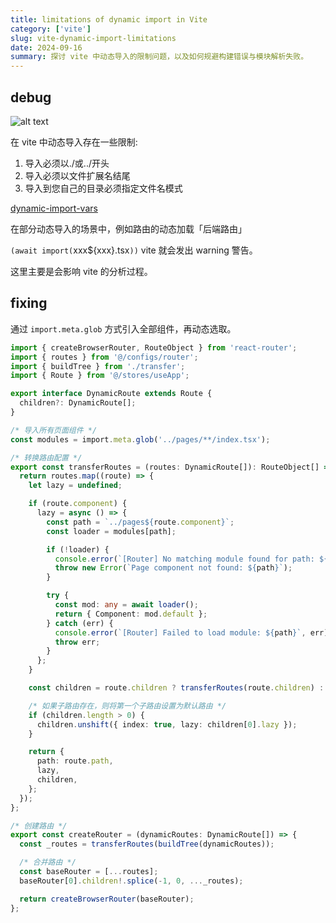 ```yaml
---
title: limitations of dynamic import in Vite
category: ['vite']
slug: vite-dynamic-import-limitations
date: 2024-09-16
summary: 探讨 vite 中动态导入的限制问题，以及如何规避构建错误与模块解析失败。
---
```



## debug

![alt text](https://cdn.jsdelivr.net/gh/akira1ce/blog-images@main/20250614191353392.jpg)

在 vite 中动态导入存在一些限制:

1. 导入必须以./或../开头
2. 导入必须以文件扩展名结尾
3. 导入到您自己的目录必须指定文件名模式

[dynamic-import-vars](https://github.com/rollup/plugins/tree/master/packages/dynamic-import-vars#limitations)

在部分动态导入的场景中，例如路由的动态加载「后端路由」

`(await import(`xxx${xxx}.tsx`))` vite 就会发出 warning 警告。

这里主要是会影响 vite 的分析过程。

## fixing

通过 `import.meta.glob` 方式引入全部组件，再动态选取。

```ts
import { createBrowserRouter, RouteObject } from 'react-router';
import { routes } from '@/configs/router';
import { buildTree } from './transfer';
import { Route } from '@/stores/useApp';

export interface DynamicRoute extends Route {
  children?: DynamicRoute[];
}

/* 导入所有页面组件 */
const modules = import.meta.glob('../pages/**/index.tsx');

/* 转换路由配置 */
export const transferRoutes = (routes: DynamicRoute[]): RouteObject[] => {
  return routes.map((route) => {
    let lazy = undefined;

    if (route.component) {
      lazy = async () => {
        const path = `../pages${route.component}`;
        const loader = modules[path];

        if (!loader) {
          console.error(`[Router] No matching module found for path: ${path}`);
          throw new Error(`Page component not found: ${path}`);
        }

        try {
          const mod: any = await loader();
          return { Component: mod.default };
        } catch (err) {
          console.error(`[Router] Failed to load module: ${path}`, err);
          throw err;
        }
      };
    }

    const children = route.children ? transferRoutes(route.children) : [];

    /* 如果子路由存在，则将第一个子路由设置为默认路由 */
    if (children.length > 0) {
      children.unshift({ index: true, lazy: children[0].lazy });
    }

    return {
      path: route.path,
      lazy,
      children,
    };
  });
};

/* 创建路由 */
export const createRouter = (dynamicRoutes: DynamicRoute[]) => {
  const _routes = transferRoutes(buildTree(dynamicRoutes));

  /* 合并路由 */
  const baseRouter = [...routes];
  baseRouter[0].children!.splice(-1, 0, ..._routes);

  return createBrowserRouter(baseRouter);
};

```
